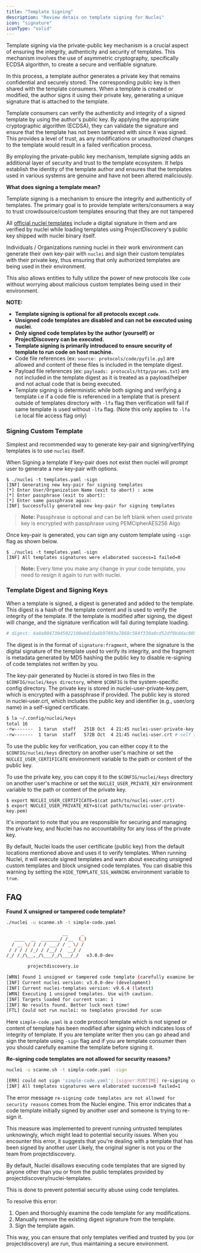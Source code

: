 ```yaml
---
title: "Template Signing"
description: "Review detais on template signing for Nuclei"
icon: "signature"
iconType: "solid"
---
```


Template signing via the private-public key mechanism is a crucial aspect of ensuring the integrity, authenticity and security of templates. This mechanism involves the use of asymmetric cryptography, specifically  ECDSA algorithm, to create a secure and verifiable signature.

In this process, a template author generates a private key that remains confidential and securely stored. The corresponding public key is then shared with the template consumers. When a template is created or modified, the author signs it using their private key, generating a unique signature that is attached to the template.

Template consumers can verify the authenticity and integrity of a signed template by using the author's public key. By applying the appropriate cryptographic algorithm (ECDSA), they can validate the signature and ensure that the template has not been tampered with since it was signed. This provides a level of trust, as any modifications or unauthorized changes to the template would result in a failed verification process.

By employing the private-public key mechanism, template signing adds an additional layer of security and trust to the template ecosystem. It helps establish the identity of the template author and ensures that the templates used in various systems are genuine and have not been altered maliciously.

**What does signing a template mean?**

Template signing is a mechanism to ensure the integrity and authenticity of templates. The primary goal is to provide template writers/consumers a way to trust crowdsource/custom templates ensuring that they are not tampered

All [official nuclei templates](https://github.com/projectdiscovery/nuclei-templates) include a digital signature in them and are verified by nuclei while loading templates using ProjectDiscovery's public key shipped with nuclei binary itself.

Individuals / Organizations running nuclei in their work environment can generate their own key-pair with `nuclei` and sign their custom templates with their private key, thus ensuring that only authorized templates are being used in their environment.

This also allows entities to fully utilize the power of new protocols like `code` without worrying about malicious custom templates being used in their environment.

**NOTE:**

- **Template signing is optional for all protocols except `code`**.
- **Unsigned code templates are disabled and can not be executed using nuclei**.
- **Only signed code templates by the author (yourself) or ProjectDiscovery can be executed.**
- **Template signing is primarily introduced to ensure security of template to run code on host machine.**
- Code file references (ex: `source: protocols/code/pyfile.py`) are allowed and content of these files is included in the template digest.
- Payload file references (ex: `payloads: protocols/http/params.txt`) are not included in the template digest as it is treated as a payload/helper and not actual code that is being executed.
- Template signing is deterministic while both signing and verifying a template i.e if a code file is referenced in a template that is present outside of templates directory with `-lfa` flag then verification will fail if same template is used without `-lfa` flag. (Note this only applies to `-lfa` i.e local file access flag only)

### Signing Custom Template

Simplest and recommended way to generate key-pair and signing/verfifying templates is to use `nuclei` itself.

When Signing a template if key-pair does not exist then nuclei will prompt user to generate a new key-pair with options.

```console
$ ./nuclei -t templates.yaml -sign
[INF] Generating new key-pair for signing templates
[*] Enter User/Organization Name (exit to abort) : acme
[*] Enter passphrase (exit to abort): 
[*] Enter same passphrase again: 
[INF] Successfully generated new key-pair for signing templates
```
> **Note:** Passphrase is optional and can be left blank when used private key is encrypted with passphrase using PEMCipherAES256 Algo

Once key-pair is generated, you can sign any custom template using `-sign` flag as shown below.

```console
$ ./nuclei -t templates.yaml -sign
[INF] All templates signatures were elaborated success=1 failed=0
```

> **Note:** Every time you make any change in your code template, you need to resign it again to run with nuclei.

### Template Digest and Signing Keys

When a template is signed, a digest is generated and added to the template. This digest is a hash of the template content and is used to verify the integrity of the template. If the template is modified after signing, the digest will change, and the signature verification will fail during template loading.

```yaml
# digest: 4a0a00473045022100eb01da6b97893e7868c584f330a0cd52df9bddac005860bb8595ba5b8aed58c9022050043feac68d69045cf320cba9298a2eb2e792ea4720d045d01e803de1943e7d:4a3eb6b4988d95847d4203be25ed1d46
```

The digest is in the format of `signature:fragment`, where the signature is the digital signature of the template used to verify its integrity, and the fragment is metadata generated by MD5 hashing the public key to disable re-signing of code templates not written by you.

The key-pair generated by Nuclei is stored in two files in the `$CONFIG/nuclei/keys directory`, where `$CONFIG` is the system-specific config directory. The private key is stored in nuclei-user-private-key.pem, which is encrypted with a passphrase if provided. The public key is stored in nuclei-user.crt, which includes the public key and identifier (e.g., user/org name) in a self-signed certificate.

```bash
$ la ~/.config/nuclei/keys 
total 16
-rw-------  1 tarun  staff   251B Oct  4 21:45 nuclei-user-private-key.pem # encrypted private key with passphrase
-rw-------  1 tarun  staff   572B Oct  4 21:45 nuclei-user.crt # self signed certificate which includes public key and identifier (i.e user/org name)
```

To use the public key for verification, you can either copy it to the `$CONFIG/nuclei/keys` directory on another user's machine or set the `NUCLEI_USER_CERTIFICATE` environment variable to the path or content of the public key.

To use the private key, you can copy it to the `$CONFIG/nuclei/keys` directory on another user's machine or set the `NUCLEI_USER_PRIVATE_KEY` environment variable to the path or content of the private key.

```console
$ export NUCLEI_USER_CERTIFICATE=$(cat path/to/nuclei-user.crt)
$ export NUCLEI_USER_PRIVATE_KEY=$(cat path/to/nuclei-user-private-key.pem)
```

It's important to note that you are responsible for securing and managing the private key, and Nuclei has no accountability for any loss of the private key.

By default, Nuclei loads the user certificate (public key) from the default locations mentioned above and uses it to verify templates. When running Nuclei, it will execute signed templates and warn about executing unsigned custom templates and block unsigned code templates. You can disable this warning by setting the `HIDE_TEMPLATE_SIG_WARNING` environment variable to `true`.

## FAQ

**Found X unsigned or tampered code template?**

```bash
./nuclei -u scanme.sh -t simple-code.yaml 

                     __     _
   ____  __  _______/ /__  (_)
  / __ \/ / / / ___/ / _ \/ /
 / / / / /_/ / /__/ /  __/ /
/_/ /_/\__,_/\___/_/\___/_/   v3.0.0-dev

		projectdiscovery.io

[WRN] Found 1 unsigned or tampered code template (carefully examine before using it & use -sign flag to sign them)
[INF] Current nuclei version: v3.0.0-dev (development)
[INF] Current nuclei-templates version: v9.6.4 (latest)
[WRN] Executing 1 unsigned templates. Use with caution.
[INF] Targets loaded for current scan: 1
[INF] No results found. Better luck next time!
[FTL] Could not run nuclei: no templates provided for scan
```

Here `simple-code.yaml` is a code protocol template which is not signed or content of template has been modified after signing which indicates loss of integrity of template.
If you are template writer then you can go ahead and sign the template using `-sign` flag and if you are template consumer then you should carefully examine the template before signing it.

**Re-signing code templates are not allowed for security reasons?**

```bash
nuclei -u scanme.sh -t simple-code.yaml -sign

[ERR] could not sign 'simple-code.yaml': [signer:RUNTIME] re-signing code templates are not allowed for security reasons.
[INF] All templates signatures were elaborated success=0 failed=1
```

The error message `re-signing code templates are not allowed for security reasons` comes from the Nuclei engine. This error indicates that a code template initially signed by another user and someone is trying to re-sign it.

This measure was implemented to prevent running untrusted templates unknowingly, which might lead to potential security issues.
When you encounter this error, it suggests that you're dealing with a template that has been signed by another user Likely, the original signer is not you or the team from projectdiscovery.

By default, Nuclei disallows executing code templates that are signed by anyone other than you or from the public templates provided by projectdiscovery/nuclei-templates.

This is done to prevent potential security abuse using code templates.

To resolve this error:
  1.  Open and thoroughly examine the code template for any modifications.
  2.  Manually remove the existing digest signature from the template.
  3.  Sign the template again.

This way, you can ensure that only templates verified and trusted by you (or projectdiscovery) are run, thus maintaining a secure environment.